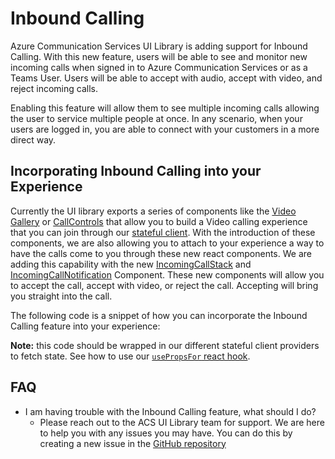 
<Meta title="Concepts/Inbound Calling" />

# Inbound Calling

Azure Communication Services UI Library is adding support for Inbound Calling. With this new feature, users will
be able to see and monitor new incoming calls when signed in to Azure Communication Services or as a Teams User.
Users will be able to accept with audio, accept with video, and reject incoming calls.

Enabling this feature will allow them to see multiple incoming calls allowing the user to service multiple people
at once. In any scenario, when your users are logged in, you are able to connect with your customers in a more direct way.

## Incorporating Inbound Calling into your Experience

Currently the UI library exports a series of components like the [Video
Gallery](./?path=/docs/components-video-gallery--docs) or
[CallControls](./?path=/docs/components-controlbar-control-bar--docs) that allow you to build a Video calling
experience that you can join through our [stateful client](./?path=/docs/stateful-client-get-started-call--docs).
With the introduction of these components, we are also allowing you to attach to your experience a way to have
the calls come to you through these new react components. We are adding this capability with the new
[IncomingCallStack](./?path=/docs/components-incomingcallnotification-incomingcallstack--docs) and
[IncomingCallNotification](./?path=/docs/components-incomingcallnotification-incoming-call-notification--docs) Component.
These new components will allow you to accept the call, accept with video, or reject the call. Accepting will bring you straight into the call.

The following code is a snippet of how you can incorporate the Inbound Calling feature into your experience:

<Source code={InboundCallingSource} />

**Note:** this code should be wrapped in our different stateful client providers to fetch state. See how to use our [`usePropsFor` react hook](./?path=/docs/statefulclient-reacthooks-usepropsfor--page).

## FAQ

- I am having trouble with the Inbound Calling feature, what should I do?
  - Please reach out to the ACS UI Library team for support. We are here to help you with any issues you may have. You can do this
    by creating a new issue in the [GitHub repository](https://github.com/Azure/communication-ui-library/issues)
